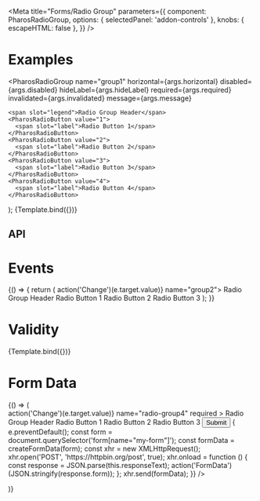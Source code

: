 

<Meta
  title="Forms/Radio Group"
  parameters={{
    component: PharosRadioGroup,
    options: { selectedPanel: 'addon-controls' },
    knobs: { escapeHTML: false },
  }}
/>

# Examples

  <PharosRadioGroup
    name="group1"
    horizontal={args.horizontal}
    disabled={args.disabled}
    hideLabel={args.hideLabel}
    required={args.required}
    invalidated={args.invalidated}
    message={args.message}
  >
    <span slot="legend">Radio Group Header</span>
    <PharosRadioButton value="1">
      <span slot="label">Radio Button 1</span>
    </PharosRadioButton>
    <PharosRadioButton value="2">
      <span slot="label">Radio Button 2</span>
    </PharosRadioButton>
    <PharosRadioButton value="3">
      <span slot="label">Radio Button 3</span>
    </PharosRadioButton>
    <PharosRadioButton value="4">
      <span slot="label">Radio Button 4</span>
    </PharosRadioButton>
  </PharosRadioGroup>
);

<Canvas withToolbar>
  <Story
    name="Base"
    argTypes={{
      disabled: { control: { type: 'boolean' }, defaultValue: false },
      hideLabel: { control: { type: 'boolean' }, defaultValue: false },
      horizontal: { control: { type: 'boolean' }, defaultValue: false },
    }}
  >
    {Template.bind({})}
  </Story>
</Canvas>

## API

<ArgsTable of={PharosRadioGroup} />

# Events

<Canvas withToolbar>
  <Story name="Events">
    {() => {
      return (
        <PharosRadioGroup onChange={(e) => action('Change')(e.target.value)} name="group2">
          <span slot="legend">Radio Group Header</span>
          <PharosRadioButton value="1">
            <span slot="label">Radio Button 1</span>
          </PharosRadioButton>
          <PharosRadioButton value="2" checked>
            <span slot="label">Radio Button 2</span>
          </PharosRadioButton>
          <PharosRadioButton value="3">
            <span slot="label">Radio Button 3</span>
          </PharosRadioButton>
        </PharosRadioGroup>
      );
    }}
  </Story>
</Canvas>

# Validity

<Canvas withToolbar>
  <Story
    name="Validity"
    argTypes={{
      invalidated: { control: { type: 'boolean' }, defaultValue: false },
      required: { control: { type: 'boolean' }, defaultValue: false },
      message: {
        control: { type: 'text' },
        defaultValue: 'This field is required, please make a selection',
      },
    }}
  >
    {Template.bind({})}
  </Story>
</Canvas>

# Form Data

<Canvas withToolbar>
  <Story name="Form Data">
    {() => (
      <form name="my-form" action="https://httpbin.org/post" method="POST">
        <PharosRadioGroup
          onChange={(e) => action('Change')(e.target.value)}
          name="radio-group4"
          required
        >
          <span slot="legend">Radio Group Header</span>
          <PharosRadioButton value="1">
            <span slot="label">Radio Button 1</span>
          </PharosRadioButton>
          <PharosRadioButton value="2">
            <span slot="label">Radio Button 2</span>
          </PharosRadioButton>
          <PharosRadioButton value="3">
            <span slot="label">Radio Button 3</span>
          </PharosRadioButton>
        </PharosRadioGroup>
        <input
          type="submit"
          value="Submit"
          onClick={(e) => {
            e.preventDefault();
            const form = document.querySelector('form[name="my-form"]');
            const formData = createFormData(form);
            const xhr = new XMLHttpRequest();
            xhr.open('POST', 'https://httpbin.org/post', true);
            xhr.onload = function () {
              const response = JSON.parse(this.responseText);
              action('FormData')(JSON.stringify(response.form));
            };
            xhr.send(formData);
          }}
        />
      </form>
    )}
  </Story>
</Canvas>
